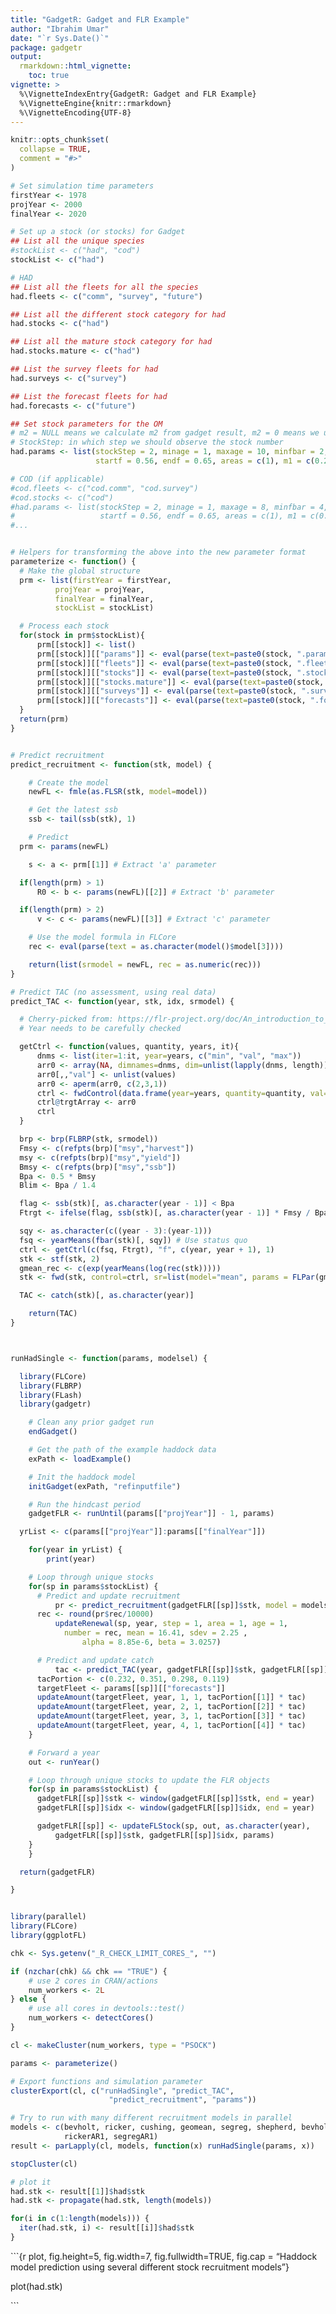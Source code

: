 ```yaml
---
title: "GadgetR: Gadget and FLR Example"
author: "Ibrahim Umar"
date: "`r Sys.Date()`"
package: gadgetr
output: 
  rmarkdown::html_vignette:
    toc: true
vignette: >
  %\VignetteIndexEntry{GadgetR: Gadget and FLR Example}
  %\VignetteEngine{knitr::rmarkdown}
  %\VignetteEncoding{UTF-8}
---
```


```r
knitr::opts_chunk$set(
  collapse = TRUE,
  comment = "#>"
)
```

```r
# Set simulation time parameters
firstYear <- 1978
projYear <- 2000
finalYear <- 2020

# Set up a stock (or stocks) for Gadget
## List all the unique species
#stockList <- c("had", "cod")
stockList <- c("had")

# HAD
## List all the fleets for all the species
had.fleets <- c("comm", "survey", "future")

## List all the different stock category for had
had.stocks <- c("had")

## List all the mature stock category for had
had.stocks.mature <- c("had")

## List the survey fleets for had
had.surveys <- c("survey")

## List the forecast fleets for had 
had.forecasts <- c("future")

## Set stock parameters for the OM
# m2 = NULL means we calculate m2 from gadget result, m2 = 0 means we use only residual mortality (m1)
# StockStep: in which step we should observe the stock number
had.params <- list(stockStep = 2, minage = 1, maxage = 10, minfbar = 2, maxfbar = 8,
                   startf = 0.56, endf = 0.65, areas = c(1), m1 = c(0.2), m2 = NULL)

# COD (if applicable)
#cod.fleets <- c("cod.comm", "cod.survey")
#cod.stocks <- c("cod")
#had.params <- list(stockStep = 2, minage = 1, maxage = 8, minfbar = 4, maxfbar = 8,
#                   startf = 0.56, endf = 0.65, areas = c(1), m1 = c(0.2), m2 = NULL)
#...


# Helpers for transforming the above into the new parameter format
parameterize <- function() {
  # Make the global structure
  prm <- list(firstYear = firstYear,
          projYear = projYear,
          finalYear = finalYear,
          stockList = stockList)

  # Process each stock
  for(stock in prm$stockList){
      prm[[stock]] <- list()
      prm[[stock]][["params"]] <- eval(parse(text=paste0(stock, ".params")))
      prm[[stock]][["fleets"]] <- eval(parse(text=paste0(stock, ".fleets")))
      prm[[stock]][["stocks"]] <- eval(parse(text=paste0(stock, ".stocks")))
      prm[[stock]][["stocks.mature"]] <- eval(parse(text=paste0(stock, ".stocks.mature")))
      prm[[stock]][["surveys"]] <- eval(parse(text=paste0(stock, ".surveys")))
      prm[[stock]][["forecasts"]] <- eval(parse(text=paste0(stock, ".forecasts")))
  }
  return(prm)
}


# Predict recruitment
predict_recruitment <- function(stk, model) {

	# Create the model
	newFL <- fmle(as.FLSR(stk, model=model))

	# Get the latest ssb
	ssb <- tail(ssb(stk), 1)

	# Predict
  prm <- params(newFL)

	s <- a <- prm[[1]] # Extract 'a' parameter

  if(length(prm) > 1)
	  R0 <- b <- params(newFL)[[2]] # Extract 'b' parameter

  if(length(prm) > 2)
	  v <- c <- params(newFL)[[3]] # Extract 'c' parameter

	# Use the model formula in FLCore
	rec <- eval(parse(text = as.character(model()$model[3])))

	return(list(srmodel = newFL, rec = as.numeric(rec)))
}

# Predict TAC (no assessment, using real data)
predict_TAC <- function(year, stk, idx, srmodel) {

  # Cherry-picked from: https://flr-project.org/doc/An_introduction_to_MSE_using_FLR.html
  # Year needs to be carefully checked

  getCtrl <- function(values, quantity, years, it){
      dnms <- list(iter=1:it, year=years, c("min", "val", "max"))
      arr0 <- array(NA, dimnames=dnms, dim=unlist(lapply(dnms, length)))
      arr0[,,"val"] <- unlist(values)
      arr0 <- aperm(arr0, c(2,3,1))
      ctrl <- fwdControl(data.frame(year=years, quantity=quantity, val=NA))
      ctrl@trgtArray <- arr0
      ctrl
  }

  brp <- brp(FLBRP(stk, srmodel))
  Fmsy <- c(refpts(brp)["msy","harvest"])
  msy <- c(refpts(brp)["msy","yield"])
  Bmsy <- c(refpts(brp)["msy","ssb"])
  Bpa <- 0.5 * Bmsy
  Blim <- Bpa / 1.4

  flag <- ssb(stk)[, as.character(year - 1)] < Bpa
  Ftrgt <- ifelse(flag, ssb(stk)[, as.character(year - 1)] * Fmsy / Bpa, Fmsy)

  sqy <- as.character(c((year - 3):(year-1)))
  fsq <- yearMeans(fbar(stk)[, sqy]) # Use status quo
  ctrl <- getCtrl(c(fsq, Ftrgt), "f", c(year, year + 1), 1)
  stk <- stf(stk, 2)
  gmean_rec <- c(exp(yearMeans(log(rec(stk)))))
  stk <- fwd(stk, control=ctrl, sr=list(model="mean", params = FLPar(gmean_rec,iter=1)))

  TAC <- catch(stk)[, as.character(year)]

	return(TAC)
}



runHadSingle <- function(params, modelsel) {

  library(FLCore)
  library(FLBRP)
  library(FLash)
  library(gadgetr)

	# Clean any prior gadget run
	endGadget()

	# Get the path of the example haddock data
	exPath <- loadExample()

	# Init the haddock model
	initGadget(exPath, "refinputfile")

	# Run the hindcast period
	gadgetFLR <- runUntil(params[["projYear"]] - 1, params)

  yrList <- c(params[["projYear"]]:params[["finalYear"]])

	for(year in yrList) {
		print(year)

    # Loop through unique stocks
    for(sp in params$stockList) {
      # Predict and update recruitment
		  pr <- predict_recruitment(gadgetFLR[[sp]]$stk, model = modelsel)
      rec <- round(pr$rec/10000)
		  updateRenewal(sp, year, step = 1, area = 1, age = 1,
            number = rec, mean = 16.41, sdev = 2.25 ,
		        alpha = 8.85e-6, beta = 3.0257)

      # Predict and update catch
		  tac <- predict_TAC(year, gadgetFLR[[sp]]$stk, gadgetFLR[[sp]]$idx, pr$srmodel)
      tacPortion <- c(0.232, 0.351, 0.298, 0.119)
      targetFleet <- params[[sp]][["forecasts"]]
      updateAmount(targetFleet, year, 1, 1, tacPortion[[1]] * tac)
      updateAmount(targetFleet, year, 2, 1, tacPortion[[2]] * tac)
      updateAmount(targetFleet, year, 3, 1, tacPortion[[3]] * tac)
      updateAmount(targetFleet, year, 4, 1, tacPortion[[4]] * tac)
    }

    # Forward a year
    out <- runYear()

    # Loop through unique stocks to update the FLR objects
    for(sp in params$stockList) {
      gadgetFLR[[sp]]$stk <- window(gadgetFLR[[sp]]$stk, end = year)
      gadgetFLR[[sp]]$idx <- window(gadgetFLR[[sp]]$idx, end = year)

      gadgetFLR[[sp]] <- updateFLStock(sp, out, as.character(year),
          gadgetFLR[[sp]]$stk, gadgetFLR[[sp]]$idx, params)
    }
	}

  return(gadgetFLR)

}


library(parallel)
library(FLCore)
library(ggplotFL)

chk <- Sys.getenv("_R_CHECK_LIMIT_CORES_", "")

if (nzchar(chk) && chk == "TRUE") {
    # use 2 cores in CRAN/actions
    num_workers <- 2L
} else {
    # use all cores in devtools::test()
    num_workers <- detectCores()
}

cl <- makeCluster(num_workers, type = "PSOCK")

params <- parameterize()

# Export functions and simulation parameter
clusterExport(cl, c("runHadSingle", "predict_TAC", 
                      "predict_recruitment", "params"))

# Try to run with many different recruitment models in parallel
models <- c(bevholt, ricker, cushing, geomean, segreg, shepherd, bevholtAR1,
            rickerAR1, segregAR1)
result <- parLapply(cl, models, function(x) runHadSingle(params, x))

stopCluster(cl)

# plot it
had.stk <- result[[1]]$had$stk
had.stk <- propagate(had.stk, length(models))

for(i in c(1:length(models))) {
  iter(had.stk, i) <- result[[i]]$had$stk
}
```

```{r plot, fig.height=5, fig.width=7, fig.fullwidth=TRUE, fig.cap = "Haddock model 
    prediction using several different stock recruitment models"}

plot(had.stk)

```